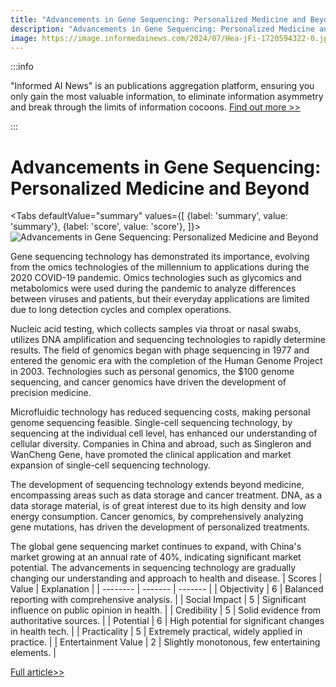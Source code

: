 ```yaml
---
title: "Advancements in Gene Sequencing: Personalized Medicine and Beyond"
description: "Advancements in Gene Sequencing: Personalized Medicine and Beyond"
image: https://image.informedainews.com/2024/07/Hea-jFi-1720594322-0.jpg
---
```



:::info

"Informed AI News" is an publications aggregation platform, ensuring you only gain the most valuable information, to eliminate information asymmetry and break through the limits of information cocoons.  [Find out more >>](/)

:::

# Advancements in Gene Sequencing: Personalized Medicine and Beyond


<Tabs
	defaultValue="summary"
	values={[
	{label: 'summary', value: 'summary'},
	{label: 'score', value: 'score'},
]}>
<TabItem value="summary">
<img
  src="https://image.informedainews.com/2024/07/Hea-jFi-1720594322-0.jpg"
  alt="Advancements in Gene Sequencing: Personalized Medicine and Beyond"
/>



Gene sequencing technology has demonstrated its importance, evolving from the omics technologies of the millennium to applications during the 2020 COVID-19 pandemic. Omics technologies such as glycomics and metabolomics were used during the pandemic to analyze differences between viruses and patients, but their everyday applications are limited due to long detection cycles and complex operations.

Nucleic acid testing, which collects samples via throat or nasal swabs, utilizes DNA amplification and sequencing technologies to rapidly determine results. The field of genomics began with phage sequencing in 1977 and entered the genomic era with the completion of the Human Genome Project in 2003. Technologies such as personal genomics, the $100 genome sequencing, and cancer genomics have driven the development of precision medicine.

Microfluidic technology has reduced sequencing costs, making personal genome sequencing feasible. Single-cell sequencing technology, by sequencing at the individual cell level, has enhanced our understanding of cellular diversity. Companies in China and abroad, such as Singleron and WanCheng Gene, have promoted the clinical application and market expansion of single-cell sequencing technology.

The development of sequencing technology extends beyond medicine, encompassing areas such as data storage and cancer treatment. DNA, as a data storage material, is of great interest due to its high density and low energy consumption. Cancer genomics, by comprehensively analyzing gene mutations, has driven the development of personalized treatments.

The global gene sequencing market continues to expand, with China's market growing at an annual rate of 40%, indicating significant market potential. The advancements in sequencing technology are gradually changing our understanding and approach to health and disease.
</TabItem>
<TabItem value="score">
	| Scores     | Value   | Explanation |
	| -------- | ------- | ------- |
	| Objectivity  | 6    | Balanced reporting with comprehensive analysis.    |
	| Social Impact | 5     | Significant influence on public opinion in health.    |
	| Credibility    | 5    | Solid evidence from authoritative sources.    |
	| Potential    | 6    | High potential for significant changes in health tech.    |
	| Practicality    | 5    | Extremely practical, widely applied in practice.    |
	| Entertainment Value    | 2    | Slightly monotonous, few entertaining elements.    |
</TabItem>
</Tabs>

[Full article>>](https://www.mittrchina.com/news/detail/13521)
